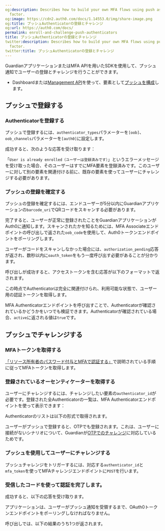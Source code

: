```yaml
---
og:description: Describes how to build your own MFA flows using push as an authentication
  factor.
og:image: https://cdn2.auth0.com/docs/1.14553.0/img/share-image.png
og:title: プッシュAuthenticatorの登録とチャレンジ
og:url: https://auth0.com/docs/
permalink: enroll-and-challenge-push-authenticators
title: プッシュAuthenticatorの登録とチャレンジ
twitter:description: Describes how to build your own MFA flows using push as an authentication
  factor.
twitter:title: プッシュAuthenticatorの登録とチャレンジ
---
```




GuardianアプリケーションまたはMFA APIを用いたSDKを使用して、プッシュ通知でユーザーの登録とチャレンジを行うことができます。



* Dashboardまたは[Management API](https://auth0.com/docs/api/management/v2#!/Guardian/put_factors_by_name)を使って、要素として[プッシュを構成](/mfa/mfa-factors/configure-push-notifications-for-mfa)します。

## プッシュで登録する

### Authenticatorを登録する



プッシュで登録するには、`authenticator_types`パラメーターを`[oob]`、`oob_channels`パラメーターを`[auth0]`に設定します。



成功すると、次のような応答を受け取ります：



「`User is already enrolled（ユーザーは登録済みです）`」というエラーメッセージを受け取った場合、そのユーザーはすでにMFA要素を登録済みです。このユーザーに対して別の要素を関連付ける前に、既存の要素を使ってユーザーにチャレンジする必要があります。



### プッシュの登録を確定する

プッシュの登録を確定するには、エンドユーザーが5分以内にGuardianアプリケーションの`barcode_uri`でQRコードをスキャンする必要があります。

完了すると、ユーザーが正常に登録されたことをGuardianアプリケーションがAuth0に通知します。スキャンされたかを知るためには、MFA Associateエンドポイントの呼び出しで返された`oob_code`を使用して、Auth0トークンエンドポイントをポーリングします。



ユーザーがコードをスキャンしなかった場合には、`authorization_pending`応答が返され、数秒以内に`oauth_token`をもう一度呼び出す必要があることが分かります。



呼び出しが成功すると、アクセストークンを含む応答が以下のフォーマットで返されます。



この時点でAuthenticatorは完全に関連付けられ、利用可能な状態で、ユーザー用の認証トークンを取得します。

MFA Authenticatorエンドポイントを呼び出すことで、Authenticatorが確認されているかどうかをいつでも検証できます。Authenticatorが確認されている場合、`active`に返される値は`true`です。

## プッシュでチャレンジする

### MFAトークンを取得する

[「リソース所有者のパスワード付与とMFAで認証する」](/mfa/ropg-mfa)で説明されている手順に従ってMFAトークンを取得します。

### 登録されているオーセンティケーターを取得する

ユーザーにチャレンジするには、チャレンジしたい要素の`authenticator_id`が必要です。登録された全Authenticatorの一覧は、MFA Authenticatorエンドポイントを使って表示できます：



Authenticatorのリストは以下の形式で取得されます。



ユーザーがプッシュで登録すると、OTPでも登録されます。これは、ユーザーに接続がないシナリオについて、Guardianが[OTPでのチャレンジ](/mfa/ropg-mfa/enroll-and-challenge-otp-authenticators)に対応しているためです。

### プッシュを使用してユーザーにチャレンジする

プッシュチャレンジをトリガーするには、対応する`authenticator_id`と`mfa_token`を使ってMFAチャレンジエンドポイントに`POST`を行います。



### 受信したコードを使って認証を完了します。

成功すると、以下の応答を受け取ります。



アプリケーションは、ユーザーがプッシュ通知を受領するまで、OAuth0トークンエンドポイントをポーリングしなければなりません。



呼び出しでは、以下の結果のうち1つが返されます。